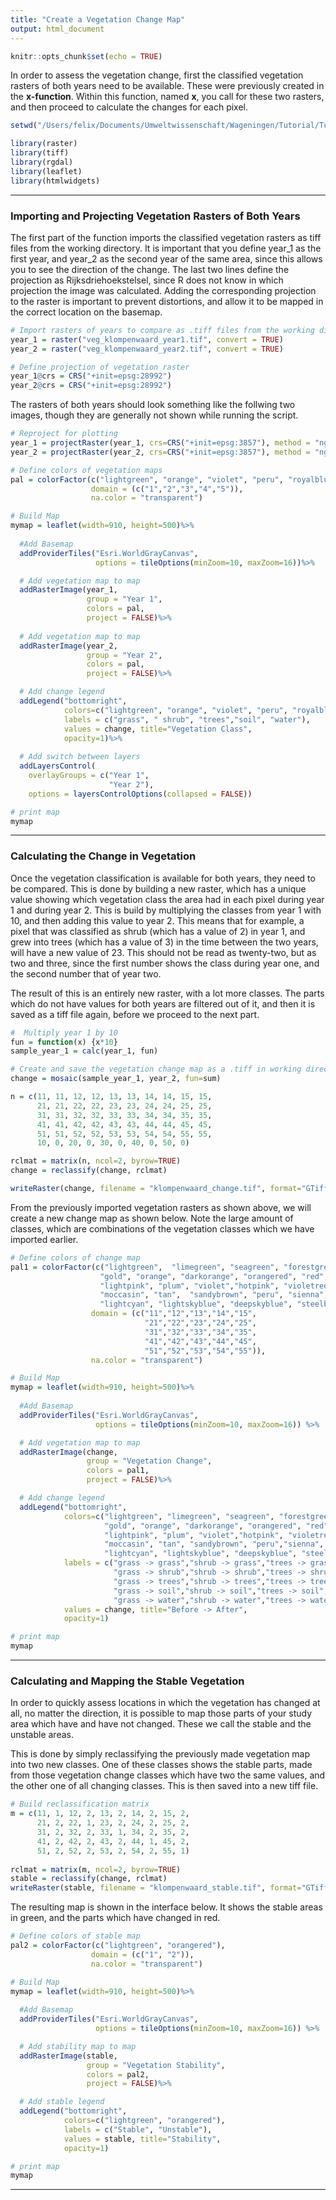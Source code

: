 ```yaml
---
title: "Create a Vegetation Change Map"
output: html_document
---
```


```r
knitr::opts_chunk$set(echo = TRUE)
```

In order to assess the vegetation change, first the classified vegetation rasters of both years need to be available. These were previously created in the **x-function**. Within this function, named **x**, you call for these two rasters, and then proceed to calculate the changes for each pixel.

```r
setwd("/Users/felix/Documents/Umweltwissenschaft/Wageningen/Tutorial/Tutorial_files") # Set to working directory

library(raster)
library(tiff)
library(rgdal)
library(leaflet)
library(htmlwidgets)
```
***
### Importing and Projecting Vegetation Rasters of Both Years
The first part of the function imports the classified vegetation rasters as tiff files from the working directory. It is important that you define year_1 as the first year, and year_2 as the second year of the same area, since this allows you to see the direction of the change. The last two lines define the projection as Rijksdriehoekstelsel, since R does not know in which projection the image was calculated. Adding the corresponding projection to the raster is important to prevent distortions, and allow it to be mapped in the correct location on the basemap.

```r
# Import rasters of years to compare as .tiff files from the working directory
year_1 = raster("veg_klompenwaard_year1.tif", convert = TRUE)
year_2 = raster("veg_klompenwaard_year2.tif", convert = TRUE)

# Define projection of vegetation raster
year_1@crs = CRS("+init=epsg:28992")
year_2@crs = CRS("+init=epsg:28992")
```

The rasters of both years should look something like the follwing two images, though they are generally not shown while running the script.

```r
# Reproject for plotting
year_1 = projectRaster(year_1, crs=CRS("+init=epsg:3857"), method = "ngb")
year_2 = projectRaster(year_2, crs=CRS("+init=epsg:3857"), method = "ngb")

# Define colors of vegetation maps
pal = colorFactor(c("lightgreen", "orange", "violet", "peru", "royalblue"),
                  domain = (c("1","2","3","4","5")),
                  na.color = "transparent")

# Build Map
mymap = leaflet(width=910, height=500)%>%
  
  #Add Basemap
  addProviderTiles("Esri.WorldGrayCanvas",
                   options = tileOptions(minZoom=10, maxZoom=16))%>%

  # Add vegetation map to map
  addRasterImage(year_1, 
                 group = "Year 1", 
                 colors = pal, 
                 project = FALSE)%>%
  
  # Add vegetation map to map
  addRasterImage(year_2, 
                 group = "Year 2", 
                 colors = pal, 
                 project = FALSE)%>%

  # Add change legend
  addLegend("bottomright",
            colors=c("lightgreen", "orange", "violet", "peru", "royalblue"),
            labels = c("grass", " shrub", "trees","soil", "water"),
            values = change, title="Vegetation Class",
            opacity=1)%>%
 
  # Add switch between layers
  addLayersControl(
    overlayGroups = c("Year 1", 
                      "Year 2"),
    options = layersControlOptions(collapsed = FALSE))

# print map
mymap
```

***
### Calculating the Change in Vegetation

Once the vegetation classification is available for both years, they need to be compared. This is done by building a new raster, which has a unique value showing which vegetation class the area had in each pixel during year 1 and during year 2. This is build by multiplying the classes from year 1 with 10, and then adding this value to year 2. This means that for example, a pixel that was classified as shrub (which has a value of 2) in year 1, and grew into trees (which has a value of 3) in the time between the two years, will have a new value of 23. This should not be read as twenty-two, but as two and three, since the first number shows the class during year one, and the second number that of year two.

The result of this is an entirely new raster, with a lot more classes. The parts which do not have values for both years are filtered out of it, and then it is saved as a tiff file again, before we proceed to the next part.

```r
#  Multiply year 1 by 10
fun = function(x) {x*10}
sample_year_1 = calc(year_1, fun)

# Create and save the vegetation change map as a .tiff in working directory
change = mosaic(sample_year_1, year_2, fun=sum)

n = c(11, 11, 12, 12, 13, 13, 14, 14, 15, 15,
      21, 21, 22, 22, 23, 23, 24, 24, 25, 25,
      31, 31, 32, 32, 33, 33, 34, 34, 35, 35,
      41, 41, 42, 42, 43, 43, 44, 44, 45, 45,
      51, 51, 52, 52, 53, 53, 54, 54, 55, 55,
      10, 0, 20, 0, 30, 0, 40, 0, 50, 0) 

rclmat = matrix(n, ncol=2, byrow=TRUE)
change = reclassify(change, rclmat)

writeRaster(change, filename = "klompenwaard_change.tif", format="GTiff", overwrite = TRUE)
```

From the previously imported vegetation rasters as shown above, we will create a new change map as shown below. Note the large amount of classes, which are combinations of the vegetation classes which we have imported earlier.

```r
# Define colors of change map
pal1 = colorFactor(c("lightgreen",  "limegreen", "seagreen", "forestgreen","darkgreen",
                    "gold", "orange", "darkorange", "orangered", "red",
                    "lightpink", "plum", "violet","hotpink", "violetred",
                    "moccasin", "tan",  "sandybrown", "peru", "sienna",
                    "lightcyan", "lightskyblue", "deepskyblue", "steelblue", "royalblue"),
                  domain = (c("11","12","13","14","15",
                              "21","22","23","24","25", 
                              "31","32","33","34","35",
                              "41","42","43","44","45",
                              "51","52","53","54","55")),
                  na.color = "transparent")

# Build Map
mymap = leaflet(width=910, height=500)%>%
  
  #Add Basemap
  addProviderTiles("Esri.WorldGrayCanvas",
                   options = tileOptions(minZoom=10, maxZoom=16)) %>%

  # Add vegetation map to map
  addRasterImage(change, 
                 group = "Vegetation Change", 
                 colors = pal1, 
                 project = FALSE)%>%

  # Add change legend
  addLegend("bottomright",
            colors=c("lightgreen", "limegreen", "seagreen", "forestgreen","darkgreen",
                     "gold", "orange", "darkorange", "orangered", "red",
                     "lightpink", "plum", "violet","hotpink", "violetred",
                     "moccasin", "tan", "sandybrown", "peru","sienna",
                     "lightcyan", "lightskyblue", "deepskyblue", "steelblue", "royalblue"),
            labels = c("grass -> grass","shrub -> grass","trees -> grass","soil -> grass","water -> grass",
                       "grass -> shrub","shrub -> shrub","trees -> shrub","soil -> shrub","water -> shrub",
                       "grass -> trees","shrub -> trees","trees -> trees","soil -> trees","water -> trees",
                       "grass -> soil","shrub -> soil","trees -> soil","soil -> soil","water -> soil",
                       "grass -> water","shrub -> water","trees -> water","soil -> water","water -> water"),
            values = change, title="Before -> After",
            opacity=1)

# print map
mymap

```

***
### Calculating and Mapping the Stable Vegetation
In order to quickly assess locations in which the vegetation has changed at all, no matter the direction, it is possible to map those parts of your study area which have and have not changed. These we call the stable and the unstable areas.

This is done by simply reclassifying the previously made vegetation map into two new classes. One of these classes shows the stable parts, made from those vegetation change classes which have two the same values, and the other one of all changing classes. This is then saved into a new tiff file.

```r
# Build reclassification matrix
m = c(11, 1, 12, 2, 13, 2, 14, 2, 15, 2,
      21, 2, 22, 1, 23, 2, 24, 2, 25, 2,
      31, 2, 32, 2, 33, 1, 34, 2, 35, 2,
      41, 2, 42, 2, 43, 2, 44, 1, 45, 2,
      51, 2, 52, 2, 53, 2, 54, 2, 55, 1)
      
rclmat = matrix(m, ncol=2, byrow=TRUE)
stable = reclassify(change, rclmat)
writeRaster(stable, filename = "klompenwaard_stable.tif", format="GTiff", overwrite = TRUE)
```

The resulting map is shown in the interface below. It shows the stable areas in green, and the parts which have changed in red.

```r
# Define colors of stable map
pal2 = colorFactor(c("lightgreen", "orangered"),
                  domain = (c("1", "2")),
                  na.color = "transparent")

# Build Map
mymap = leaflet(width=910, height=500)%>%
  
  #Add Basemap
  addProviderTiles("Esri.WorldGrayCanvas",
                   options = tileOptions(minZoom=10, maxZoom=16)) %>%

  # Add stability map to map
  addRasterImage(stable, 
                 group = "Vegetation Stability", 
                 colors = pal2, 
                 project = FALSE)%>%

  # Add stable legend
  addLegend("bottomright",
            colors=c("lightgreen", "orangered"),
            labels = c("Stable", "Unstable"),
            values = stable, title="Stability",
            opacity=1)

# print map
mymap
```

***
